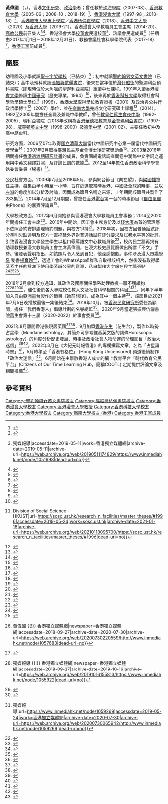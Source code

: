 {{Infobox scholar
| image_name       = Wong Wai-Kwok 2021.webp
| image_size       = 
| image_alt        = 
| image_caption    = 
| honorific_prefix = Dr
| name             = 黃偉國<br/>Benson Wong Wai-Kwok
| honorific_suffix = 博士
| fullname         = 
| other_names      = 
| nationality      = {{CNHK}}
| era              = 
| region           = 
| school_tradition = 
| education = [[香港浸會大學|香港浸會大學]]中國研究（歷史）榮譽社會科學學士<br>[[香港科技大學|香港科技大學]]社會科學哲學碩士<br>[[嶺南大學_(香港)|嶺南大學]]文化研究文學碩士<br>[[香港大學|香港大學]]學位教師教育證書、政治與公共行政哲學博士
| main_interests   = 
| notable_ideas    = 
| major_works      = 
| influences       = 
| influenced       = 
| alma_mater = [[張振興伉儷書院|張振興伉儷書院]]
}}

'''黃偉國''' （{{lang-en|Benson Wong Wai-Kwok}}，{{bd|1969年|4月7日||}}），香港[[文化研究|文化研究]]、[[政治學|政治學]]者；曾任教於[[珠海學院|珠海學院]]（2007-08）、[[香港教育大學|香港教育大學]]（2005-06；2008-10；2018-19）<ref>{{Cite web|url=https://oraas0.ied.edu.hk/rich/web/project_details.jsp?pid=2501180&r=&k=hong+kong|title=Reconstructing the China Identity: A Study of China Study Trips for Students in Hong Kong|accessdate=2018-01-12|work=oraas0.ied.edu.hk|archive-date=2018-09-27|archive-url=https://web.archive.org/web/20180927204554/https://oraas0.ied.edu.hk/rich/web/project_details.jsp?pid=2501180&r=&k=hong+kong|dead-url=no}}</ref>、[[香港浸會大學|香港浸會大學]]（1997-98；2010-18）<ref>{{Cite web|url=http://www.europarl.europa.eu/meetdocs/2014_2019/documents/droi/dv/404_cv_drbenson_/404_cv_drbenson_en.pdf|title=Dr. Wong Wai Kwok Benson CV|accessdate=2018-01-12|author=|date=|publisher=|archive-date=2019-06-07|archive-url=https://web.archive.org/web/20190607212641/http://www.europarl.europa.eu/meetdocs/2014_2019/documents/droi/dv/404_cv_drbenson_/404_cv_drbenson_en.pdf|dead-url=no}}</ref>、[[香港城市大學專上學院|香港城市大學專上學院]]／[[香港伍倫貢學院|香港伍倫貢學院]]（2018）、[[香港中文大學|香港中文大學]]（2020）及[[香港大學|香港大學]]（2019-21）。香港浸會大學教職員工會主席（2014-20）、[[高教公民|高教公民]]前召集人<ref>{{Cite web|url=https://www.inmediahk.net/node/1051698|title=學者組「高教公民」 倡學術自主 推動公民社會發展 {{!}} 獨媒報導|accessdate=2019-05-11|work=香港獨立媒體網|archive-date=2019-05-11|archive-url=https://web.archive.org/web/20190511174829/https://www.inmediahk.net/node/1051698|dead-url=no}}</ref><ref>{{Cite web|url=https://www.facebook.com/psg4hk/|title=高教公民Progressive Scholars Group|accessdate=2020-04-23|work=www.facebook.com|language=zh-Hans}}</ref>、香港浸會大學[[校董會|校董會]]民選校董<ref>{{Cite web|url=http://calendar.ar.hkbu.edu.hk/2017-2018/governing-bodies-and-committees/the-council|title=The Council - HKBU University Calendar 2017-2018|accessdate=2019-05-11|work=calendar.ar.hkbu.edu.hk|archive-date=2020-02-17|archive-url=https://web.archive.org/web/20200217180433/http://calendar.ar.hkbu.edu.hk/2017-2018/governing-bodies-and-committees/the-council|dead-url=no}}</ref>、諮議會民選成員<ref>{{Cite web|url=http://calendar.ar.hkbu.edu.hk/2017-2018/governing-bodies-and-committees/the-court|title=The Court|accessdate=2019-05-12|author=|date=|last=admin|first=HKBU|work=|publisher=|language=en-gb|archive-date=2020-02-17|archive-url=https://web.archive.org/web/20200217180826/http://calendar.ar.hkbu.edu.hk/2017-2018/governing-bodies-and-committees/the-court|dead-url=no}}</ref>（任期由2017年1月1日－2018年12月31日）、教務會議社會科學學院代表（2017-18）<ref>{{Cite web|url=http://calendar.ar.hkbu.edu.hk/2017-2018/governing-bodies-and-committees/the-senate|title=The Senate - HKBU University Calendar 2017-2018|accessdate=2018-01-06|work=calendar.ar.hkbu.edu.hk|language=en|archive-date=2020-02-17|archive-url=https://web.archive.org/web/20200217180831/http://calendar.ar.hkbu.edu.hk/2017-2018/governing-bodies-and-committees/the-senate|dead-url=no}}</ref>，[[香港工黨|香港工黨]]前成員<ref>{{Cite web|url=http://labour.org.hk/exco-zh/%e5%b7%a5%e9%bb%a8%e7%ac%ac%e4%b8%80%e5%b1%86%e5%9f%b7%e5%a7%94%e6%9c%83%e6%88%90%e5%93%a1%e5%90%8d%e5%96%ae/|title=工黨第一屆執委會成員名單|accessdate=2020-09-17|language=zh-HK|archive-date=2020-01-28|archive-url=https://web.archive.org/web/20200128132212/http://labour.org.hk/exco-zh/%E5%B7%A5%E9%BB%A8%E7%AC%AC%E4%B8%80%E5%B1%86%E5%9F%B7%E5%A7%94%E6%9C%83%E6%88%90%E5%93%A1%E5%90%8D%E5%96%AE/|dead-url=no}}</ref>。

==簡歷==
幼稚園及小學就讀[[聖十字架學校|聖十字架學校]]（已結束）<ref>{{cite web|url=https://zh-hk.facebook.com/oldhkphoto/posts/1372596676158884:0|title=【新舊對照系列】西灣河聖十字架堂：傳道百年|accessdate=2021-07-24}}</ref>；初中就讀[[聖約翰男女英文書院|聖約翰男女英文書院]]（已結束）；高中及預科就讀[[張振興伉儷書院|張振興伉儷書院]]，後來在當年位於[[灣仔船街|灣仔船街]]的聖迦利亞預科書院（即現時位於[[大角咀|大角咀]]的[[聖迦利亞書院|聖迦利亞書院]]）重讀中七課程。1991年入讀[[香港浸會大學|香港浸會大學]]修讀[[中國研究|中國研究]]（歷史專業，1994）<ref>{{cite web|title=黃偉國博士︰中港關係的前世今生 #2018LectureSeriesonInterdisciplinaryChinaStudies|url=https://www.youtube.com/watch?v=A6PlEW-ksgM|date=2018-04-14|accessdate=2021-07-24|archive-date=2021-07-25|archive-url=https://web.archive.org/web/20210725104615/https://www.youtube.com/watch?v=A6PlEW-ksgM|dead-url=no}}</ref>，後來再於[[香港科技大學|香港科技大學]]取得社會科學哲學碩士學位<ref>{{Cite web|title=Master Theses {{!}} Division of Social Science - HKUST|url=https://sosc.ust.hk/research_n_facilities/master_theses/#1996|accessdate=2019-05-24|work=sosc.ust.hk|archive-date=2021-01-18|archive-url=https://web.archive.org/web/20210118095700/https://sosc.ust.hk/research_n_facilities/master_theses/#1996|dead-url=no}}</ref>（1996）、[[香港大學|香港大學]]取得學位教育證書（2001）及政治與公共行政哲學博士<ref>{{Cite web|title=Department of Politics and Public Administration, The University of Hong Kong|url=https://www.ppaweb.hku.hk/thesis#PhD|accessdate=2019-05-24|work=www.ppaweb.hku.hk|archive-date=2019-08-31|archive-url=https://web.archive.org/web/20190831200649/https://www.ppaweb.hku.hk/thesis#PhD|dead-url=yes}}</ref>（2007）學位，並在[[嶺南大學_(香港)|嶺南大學]]完成文化研究碩士課程<ref>{{Cite journal|title=建構及再造歷史統識: 香港歷史的博物館的「香港故事」|url=https://www.ln.edu.hk/mcsln/archive/44th_issue/pdf/critic_02.pdf|last=WONG|first=Wai Kwok|date=2015-01-01|journal=Cultural Studies@Lingnan 文化研究@嶺南|issue=1|volume=44|access-date=2021-08-22|archive-date=2021-08-22|archive-url=https://web.archive.org/web/20210822003417/https://www.ln.edu.hk/mcsln/archive/44th_issue/pdf/critic_02.pdf|dead-url=no}}</ref>（2014）。1992至2005年間擔任全職及兼職中學教師，曾任[[教皇仁舊生會夜中學|教皇仁舊生會夜中學]]（1992-2005）、瑪利亞書院（2018年改稱為[[香港華德福教育基金會瑪利亞書院|香港華德福教育基金會瑪利亞書院]]）（1997-98）、[[威靈頓英文中學|威靈頓英文中學]]（1998-2000）及[[德愛中學|德愛中學]]（2001-02），主要任教初中及高中歴史科。

研究方面，2006至07年取得[[國立清華大學|國立清華大學]]當代中國研究中心第一屆當代中國研究獎學金<ref>{{Cite web|url=http://www.soc.nthu.edu.tw/2006/07/17/%E7%8D%8E%E5%AD%B8%E9%87%91%E6%B8%85%E8%8F%AF%E5%A4%A7%E5%AD%B8%E3%80%8C%E5%8D%9A%E7%A2%A9%E5%A3%AB%E7%94%9F%E4%B8%AD%E5%9C%8B%E7%A0%94%E7%A9%B6%E9%A7%90%E6%A0%A1%E7%8D%8E%E5%AD%B8%E9%87%91%E3%80%8D/|title=[獎學金]清華大學「博碩士生中國研究駐校獎學金」錄取名單|accessdate=2020-09-17|language=zh-TW|archive-date=2020-09-29|archive-url=https://web.archive.org/web/20200929125530/http://www.soc.nthu.edu.tw/2006/07/17/%E7%8D%8E%E5%AD%B8%E9%87%91%E6%B8%85%E8%8F%AF%E5%A4%A7%E5%AD%B8%E3%80%8C%E5%8D%9A%E7%A2%A9%E5%A3%AB%E7%94%9F%E4%B8%AD%E5%9C%8B%E7%A0%94%E7%A9%B6%E9%A7%90%E6%A0%A1%E7%8D%8E%E5%AD%B8%E9%87%91%E3%80%8D/|dead-url=no}}</ref>；2007年2月取得[[臺灣民主基金會|臺灣民主基金會]]博士後研究奬助金<ref>{{Cite news|url=https://ppaweb.hku.hk/news/view/132/|title=WONG Wai-kwok Benson (黃偉國) awarded a Postdoctoral Fellowship under the Taiwan Foundation for Democracy (台灣民主基金會)|accessdate=2020-09-17|language=en-US}}</ref>。2003至2016年期間擔任[[香港過渡期研究計畫|香港過渡期研究計畫]]的成員，負責固網電話調查問卷中潤飾中文字詞之運用與中英文翻譯對照，及評論民調的數據<ref>{{Cite web|title=Weblog: Hong Kong Transition Project|url=https://web.archive.org/web/20161002143131/http://hktp.org/|accessdate=2020-06-20}}</ref>。2012至14年擔任香港政治科學學會執委會委員（秘書）<ref>{{Cite web |date=2017-09-13 |title=About HKPSA |url=https://hkpsa.wordpress.com/home/about-hkpsa/ |language=en |access-date=2022-06-21}}</ref>。

公民社會方面，2009年7月至2018年5月，參與網台節目《向左望》，與[[梁國雄|梁國雄]]擔任主持，每集由半小時至一小時，旨在於選取當時香港、中國及全球的時事，並以[[左派|左派]]的角度加以分析及討論，因而成為節目名稱之來源，十年期間該節目共製作了283集<ref>{{Cite web|url=https://www.youtube.com/playlist?list=PLTozb4HTfRYOVZ9ZNBZ7gWViEhsHE7rW1|title=《向左望》（第201集～最新）|accessdate=2020-06-20|author=OurTV|archive-date=2020-08-31|archive-url=https://web.archive.org/web/20200831000834/https://www.youtube.com/playlist?list=PLTozb4HTfRYOVZ9ZNBZ7gWViEhsHE7rW1|dead-url=no}}</ref>。2014年7月至12月期間，曾擔任[[香港電台|香港電台]]第一台的時事節目《[[自由風自由Phone|自由風自由Phone]]》的嘉賓評論員<ref>{{Cite web|url=https://www.facebook.com/RTHK.HK/posts/931063933585681/|title=香港電台第一台《自由風自由Phone》7月起安排全新評論員陣容，星期一至五5-8 pm 與你討論熱門社會議題！評論員包括：嶺南大學公共管治研究部主任李彭廣、浸大政治及國際關係系助理教授黃偉國、前立法會議員兼公共事務顧問李華明、民建聯副主席張國鈞|accessdate=2021-07-24}}</ref>。

大學校政方面，2012年6月開始參與香港浸會大學教職員工會事務；2014至2020年間擔任工會主席<ref>{{Cite web |title=香港浸會大學教職員工會 |url=http://buunion.hkbu.edu.hk/ |website=buunion.hkbu.edu.hk |access-date=2022-06-15}}</ref>。2016年中開始，因工會主席身份及以[[錢大康|錢大康]]為首的管理層不依照合約安排處理續約問題，與校方爭持<ref>{{Cite web|title=學系指表現大致良好 續約3年變1年 黃偉國促浸大交代|url=http://www.mingpaocanada.com/VAN/htm/NEWS/20160810/HK-gcc1_r.htm|access-date=2022-06-07|last=Pao|first=Ming|work=www.mingpaocanada.com|language=en}}</ref>。2018年初，因校方因普通話試評分準則欠缺透明及校方一直拖延外界對普通話試在評分要求及試卷水平等的批評，引致香港浸會大學發生學生以粗口辱罵語文中心教職員後<ref>{{Cite news|url=https://www.inmediahk.net/%E6%94%BF%E7%B6%93/%E9%BB%83%E5%81%89%E5%9C%8B%EF%BC%9A%E6%B5%B8%E5%A4%A7%E4%BD%94%E9%A0%98%E8%AA%9E%E6%96%87%E4%B8%AD%E5%BF%83%E5%AD%B8%E7%94%9F%E4%BA%8B%E4%BB%B6%EF%BC%9A%E5%AD%B8%E7%94%9F%E6%9C%89%E7%BD%AA%E7%84%A1%E7%90%86%EF%BC%9F|title=黃偉國：浸大佔領語文中心學生事件：學生有罪無理？|newspaper=獨立媒體|accessdate=2018-02-02|archive-date=2021-12-31|archive-url=https://web.archive.org/web/20211231003514/https://www.inmediahk.net/%E6%94%BF%E7%B6%93/%E9%BB%83%E5%81%89%E5%9C%8B%EF%BC%9A%E6%B5%B8%E5%A4%A7%E4%BD%94%E9%A0%98%E8%AA%9E%E6%96%87%E4%B8%AD%E5%BF%83%E5%AD%B8%E7%94%9F%E4%BA%8B%E4%BB%B6%EF%BC%9A%E5%AD%B8%E7%94%9F%E6%9C%89%E7%BD%AA%E7%84%A1%E7%90%86%EF%BC%9F|dead-url=no}}</ref>，校內民主牆再揭有助理教授兼浸大教職員工會主席黃偉國，在浸大校史展覽廳做出所謂「不文」手勢。後發表聲明指出，如該照片令人感到冒犯，他深感抱歉。事件涉及浸大[http://mkt.hkbu.edu.hk/eng/main/contact-us/index.jsp 市場學系] {{Wayback|url=http://mkt.hkbu.edu.hk/eng/main/contact-us/index.jsp |date=20191205052914 }}秘書[[楊寶玲|楊寶玲]]<ref>{{Cite web|url=https://www.facebook.com/AcademicsInSupportOfDemocracy/photos/a.1807814189494202/1815078105434477/?type=3&theater|title=參選心聲：楊寶玲（浸大）|accessdate=|author=|date=|publisher=}}</ref>，透過工會的WhatsApp組群私自取得該相片，然後沒有取得學系系主任的批准下使用學系辦公室的資源，私自製作大字報在民主牆張貼<ref>{{Cite news|url=http://news.jour.hkbu.edu.hk/tc/2018/05/29/%E6%95%A2%E6%80%92%E6%95%A2%E8%A8%80-%E7%B5%A6%E6%B5%B8%E5%A4%A7%E5%AD%B8%E7%94%9F%E7%9A%84%E6%9C%80%E5%BE%8C%E4%B8%80%E8%AA%B2-%E5%B0%88%E8%A8%AA%E9%BB%83%E5%81%89%E5%9C%8B/|title=敢怒敢言 給浸大學生的最後一課 ——專訪黃偉國|date=2018-05-29|newspaper=浸大 新聞系新聞網|accessdate=2018-09-27|language=zh-HK|archive-date=2019-12-29|archive-url=https://web.archive.org/web/20191229171548/http://news.jour.hkbu.edu.hk/tc/2018/05/29/%E6%95%A2%E6%80%92%E6%95%A2%E8%A8%80-%E7%B5%A6%E6%B5%B8%E5%A4%A7%E5%AD%B8%E7%94%9F%E7%9A%84%E6%9C%80%E5%BE%8C%E4%B8%80%E8%AA%B2-%E5%B0%88%E8%A8%AA%E9%BB%83%E5%81%89%E5%9C%8B/|dead-url=no}}</ref><ref>{{Cite news|url=http://www.mingpaocanada.com/TOR/htm/News/20180206/HK-gze1_r.htm|title=「私人聚會相」 浸大學者舉中指相現民主牆|last=Pao|first=Ming|accessdate=2018-09-27|language=zh-HK|archive-date=2018-09-27|archive-url=https://web.archive.org/web/20180927204449/http://www.mingpaocanada.com/TOR/htm/News/20180206/HK-gze1_r.htm|dead-url=no}}</ref><ref>{{Cite news|url=https://www.inmediahk.net/node/1057683|title=我很同情王凱峰，雖然…… {{!}} 黃偉國 {{!}} 香港獨立媒體網|newspaper=香港獨立媒體網|accessdate=2018-09-27|archive-date=2020-07-30|archive-url=https://web.archive.org/web/20200730220559/http://www.inmediahk.net/node/1057683|dead-url=no}}</ref>。

2018年2月收到校方通知，其政治及國際關係學系助理教授一職不獲續約<ref>{{Cite news|url=http://news.rthk.hk/rthk/en/component/k2/1383544-20180302.htm?archive_date=2018-03-02|title=Baptist U denies 'politics' in contract refusal - RTHK|accessdate=2018-09-27|language=en-gb|archive-date=2018-09-27|archive-url=https://web.archive.org/web/20180927204250/http://news.rthk.hk/rthk/en/component/k2/1383544-20180302.htm?archive_date=2018-03-02|dead-url=no}}</ref><ref>{{Cite news|url=http://www.inmediahk.net/node/1055922|title=【浸大炒工會主席】黃偉國評估表現「very good」學校話唔夠「outstanding」 {{!}} 獨媒報導 {{!}} 香港獨立媒體網|newspaper=香港獨立媒體網|accessdate=2018-09-27|archive-date=2019-10-16|archive-url=https://web.archive.org/web/20191016155813/https://www.inmediahk.net/node/1055922|dead-url=no}}</ref><ref>{{Cite web|url=https://www.am730.com.hk/amvideo/%E6%96%B0%E8%81%9E%20%E5%B0%88%E8%A8%AA/%E6%B5%B8%E5%A4%A7%E9%BB%83%E5%81%89%E5%9C%8B%E8%A2%ABout%EF%BC%81%E5%A4%A7%E5%AD%B8%E4%BA%BA%E4%BA%8B%E3%80%8C%E5%A4%A7%E5%9C%B0%E9%9C%87%E3%80%8D-125549|title=浸大黃偉國被OUT！大學人事「大地震」 - 新聞 專訪 - am730|accessdate=2018-09-27|work=am730|language=en|archive-date=2019-09-04|archive-url=https://web.archive.org/web/20190904003724/https://www.am730.com.hk/amvideo/%E6%96%B0%E8%81%9E%20%E5%B0%88%E8%A8%AA/%E6%B5%B8%E5%A4%A7%E9%BB%83%E5%81%89%E5%9C%8B%E8%A2%ABout%EF%BC%81%E5%A4%A7%E5%AD%B8%E4%BA%BA%E4%BA%8B%E3%80%8C%E5%A4%A7%E5%9C%B0%E9%9C%87%E3%80%8D-125549|dead-url=no}}</ref><ref>{{Citation|last=壹週刊 NEXT|title=【浸大人事風波】推百人招才大計 黃偉國批錢大康陰乾社科系|date=2018-08-06|url=https://www.youtube.com/watch?v=RT8ECCWCLxQ|accessdate=2018-10-03}}</ref>，離任後於各大專院校任教人文及社會科學相關的科目<ref>{{Cite web|title=黃偉國重返教大繼續教書 赤子之心不變 {{!}} 獨媒報導|url=https://www.inmediahk.net/node/1059269|accessdate=2019-05-24|work=香港獨立媒體網|archive-date=2020-07-30|archive-url=https://web.archive.org/web/20200730065942/http://www.inmediahk.net/node/1059269|dead-url=no}}</ref><ref>{{Citation|title=【重研輕教】低薪欠保障 損教學質素 流浪教師黃偉國：我們是nobody|url=https://www.youtube.com/watch?v=VLZKJ-Juy5U|date=2019-03-26|accessdate=2019-05-24|last=壹週刊 NEXT|archive-date=2020-05-08|archive-url=https://web.archive.org/web/20200508235948/https://www.youtube.com/watch?v=VLZKJ-Juy5U|dead-url=no}}</ref>。同年下半年加入[[自由亞洲電台|自由亞洲電台]]製作的節目《師前想後》，成為其中一個主持<ref>{{Citation|title=【師前想後】動用《緊急法》、立《禁蒙面法》的真正動機|url=https://www.youtube.com/watch?v=Dd0mayveALk|date=2019-10-07|accessdate=2020-04-23|last=RFA 自由亞洲粵語|archive-date=2021-01-23|archive-url=https://web.archive.org/web/20210123215608/https://www.youtube.com/watch?v=Dd0mayveALk|dead-url=no}}</ref>，該節目於2021年7月5日晚播放最後一集後結束<ref>{{Citation|title=【師前想後】留下來的人　見字飲水|url=https://www.youtube.com/watch?v=-CNV2SorLw4|date=2021-07-05|accessdate=2021-07-24|last=RFA 自由亞洲粵語|archive-date=2021-07-25|archive-url=https://web.archive.org/web/20210725102729/https://www.youtube.com/watch?v=-CNV2SorLw4|dead-url=no}}</ref>。2019年10月，被[[香港民意研究所|香港民意研究所]]委任為顧問，擔任「我們香港人」倡導計劃的名譽總監<ref>{{Citation|last=香港民意研究所|title=「我們香港人」倡導計劃|date=2019-10-17|url=https://www.pori.hk/research-reports/wehkers.html|accessdate=2021-06-06|archive-date=2022-01-26|archive-url=https://web.archive.org/web/20220126065729/https://www.pori.hk/research-reports/wehkers.html|dead-url=no}}</ref>。2020年9月當選張振興伉儷書院舊生會第十三屆（2020-2022）幹事會委員<ref>{{Cite web|url=https://www.facebook.com/cghcalumni/posts/10157996004509775|date=2020-08-25|accessdate=2020-11-09|title=第十三屆（2020-2022）舊生會幹事會|archive-date=2020-12-01|archive-url=https://web.archive.org/web/20201201072705/https://www.facebook.com/cghcalumni/posts/10157996004509775|dead-url=no}}</ref>。

2021年8月離開香港後現居英國<ref>{{Cite news|url=https://www.inmediahk.net/node/%E6%94%BF%E7%B6%93/%E5%AD%B8%E8%80%85%E9%BB%83%E5%81%89%E5%9C%8B%E5%AE%A3%E5%B8%83%E5%B7%B2%E9%9B%A2%E6%B8%AF-%E5%AE%9A%E5%B1%85%E8%8B%B1%E5%9C%8B|title=學者黃偉國宣布已離港 定居英國|newspaper=香港獨立媒體網|accessdate=2021-08-19|archive-date=2022-01-09|archive-url=https://web.archive.org/web/20220109102835/http://www.inmediahk.net/node/%E6%94%BF%E7%B6%93/%E5%AD%B8%E8%80%85%E9%BB%83%E5%81%89%E5%9C%8B%E5%AE%A3%E5%B8%83%E5%B7%B2%E9%9B%A2%E6%B8%AF-%E5%AE%9A%E5%B1%85%E8%8B%B1%E5%9C%8B|dead-url=no}}</ref><ref>{{Cite news|url=https://www.thestandnews.com/politics/%E5%AD%B8%E8%80%85%E9%BB%83%E5%81%89%E5%9C%8B%E5%AE%A3%E5%B8%83%E5%B7%B2%E9%9B%A2%E6%B8%AF%E5%AE%9A%E5%B1%85%E8%8B%B1%E5%9C%8B-%E6%9B%BE%E4%B8%8D%E7%8D%B2%E6%B5%B8%E5%A4%A7%E7%BA%8C%E7%B4%84%E8%A2%AB%E5%B7%A6%E5%AA%92%E9%BB%9E%E5%90%8D%E6%89%B9%E8%A9%95|title=學者黃偉國宣布已離港定居英國　曾不獲浸大續約、被左媒點名批評|newspaper=立場新聞|accessdate=2021-08-20|archive-date=2021-10-15|archive-url=https://web.archive.org/web/20211015155338/https://www.thestandnews.com/politics/%E5%AD%B8%E8%80%85%E9%BB%83%E5%81%89%E5%9C%8B%E5%AE%A3%E5%B8%83%E5%B7%B2%E9%9B%A2%E6%B8%AF%E5%AE%9A%E5%B1%85%E8%8B%B1%E5%9C%8B-%E6%9B%BE%E4%B8%8D%E7%8D%B2%E6%B5%B8%E5%A4%A7%E7%BA%8C%E7%B4%84%E8%A2%AB%E5%B7%A6%E5%AA%92%E9%BB%9E%E5%90%8D%E6%89%B9%E8%A9%95|dead-url=no}}</ref>，9月加盟[[香港花生|香港花生]]（花生台），製作以時勢占星學（Mundane astrology，其簡介可參考維基英文版的詞條Horoscopic astrology）的角度分析歷史發展、時事及政治社會人物命運的命理節目「政治大迷信」<ref>{{Cite web|url=https://www.youtube.com/watch?v=np7TUNDh0IU&t=196s|accessdate=2021-12-03|title=政治大迷信！香港重光日子倒數開盤！︱東方三博士(第1節) 21年9月24日|archive-date=2021-12-03|archive-url=https://web.archive.org/web/20211203214333/https://www.youtube.com/watch?v=np7TUNDh0IU&t=196s|dead-url=no}}</ref><ref>{{Cite web|url=https://youtube.com/playlist?list=PLBQQLIqZ0TRqYxVFCX6Py0p1OWVp5GDoc|accessdate=2021-12-03|title=香港花生——政治大迷信|archive-date=2021-12-19|archive-url=https://web.archive.org/web/20211219060534/https://www.youtube.com/playlist?list=PLBQQLIqZ0TRqYxVFCX6Py0p1OWVp5GDoc|dead-url=no}}</ref>。2022年3月在《大紀元時報香港》的專欄撰寫文章，名為「占星論時勢」<ref>{{Cite web|title=占星論時勢．黃偉國｜專欄｜分類新聞｜大紀元時報 香港｜獨立敢言的良心媒體|url=http://hk.epochtimes.com/category/%E5%B0%88%E6%AC%84/%E5%8D%A0%E6%98%9F%E8%AB%96%E6%99%82%E5%8B%A2%EF%BC%8E%E9%BB%83%E5%81%89%E5%9C%8B|access-date=2022-06-07|work=大紀元時報 香港｜獨立敢言的良心媒體|language=zh-HK}}</ref>，5月轉移至「香港冇格位」 (Hong Kong Uncensored) 頻道繼續制作「政治大迷信」<ref>{{Cite web|title=政治大迷信 - YouTube|url=https://www.youtube.com/playlist?list=PLTxcEH2FtVP5AluINV9zRW6IIulkCi_24|access-date=2022-06-07|work=www.youtube.com}}</ref>，6月開始在由離散香港人成立的網上教育平台「時代教育公民平台」(Citizens of Our Time Learning Hub，簡稱COOTL) 定期提供評論文章及相關推薦<ref>{{Cite web |title=COOTL |url=https://cootl.org/#/ |website=cootl.org |access-date=2022-06-15}}</ref>。
==參考資料==
{{reflist|2}}

{{DEFAULTSORT:Wong}}

[[Category:聖約翰男女英文書院校友|Category:聖約翰男女英文書院校友]]
[[Category:張振興伉儷書院校友|Category:張振興伉儷書院校友]]
[[Category:香港浸會大學校友|Category:香港浸會大學校友]]
[[Category:香港浸會大學教授|Category:香港浸會大學教授]]
[[Category:香港科技大學校友|Category:香港科技大學校友]]
[[Category:香港大學校友|Category:香港大學校友]]
[[Category:嶺南大學校友_(香港)|Category:嶺南大學校友 (香港)]]
[[Category:香港工黨成員|Category:香港工黨成員]]